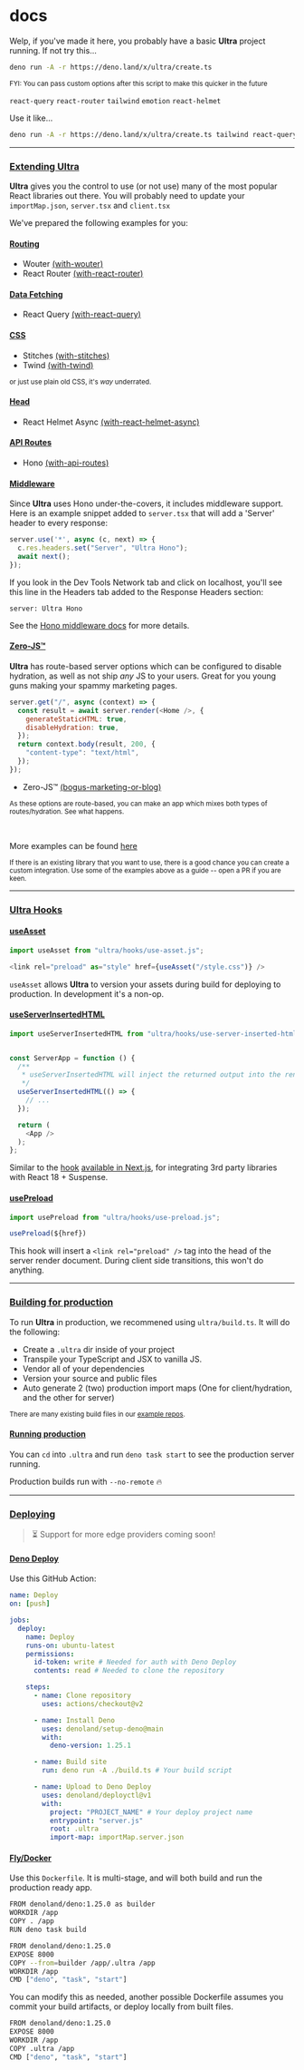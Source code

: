 # docs

Welp, if you've made it here, you probably have a basic **Ultra** project
running. If not try this...

```bash
deno run -A -r https://deno.land/x/ultra/create.ts
```

<small>FYI: You can pass custom options after this script to make this quicker in the future</small>

`react-query` `react-router` `tailwind` `emotion` `react-helmet`

Use it like...

```bash
deno run -A -r https://deno.land/x/ultra/create.ts tailwind react-query
```

---

### [Extending Ultra](#extending-ultra)

**Ultra** gives you the control to use (or not use) many of the most popular
React libraries out there. You will probably
need to update your `importMap.json`,  `server.tsx` and `client.tsx`

We've prepared the following examples for you:

#### [Routing](#routing)

- Wouter [(with-wouter)](https://github.com/exhibitionist-digital/ultra/tree/main/examples/with-wouter)
- React Router [(with-react-router)](https://github.com/exhibitionist-digital/ultra/tree/main/examples/with-react-router)

#### [Data Fetching](#data-fetching)

- React Query [(with-react-query)](https://github.com/exhibitionist-digital/ultra/tree/main/examples/with-react-query)

#### [CSS](#css)

- Stitches [(with-stitches)](https://github.com/exhibitionist-digital/ultra/tree/main/examples/with-stitches)
- Twind [(with-twind)](https://github.com/exhibitionist-digital/ultra/tree/main/examples/with-twind)

<small>or just use plain old CSS, it's _way_ underrated.</small>

#### [Head](#head)

- React Helmet Async [(with-react-helmet-async)](https://github.com/exhibitionist-digital/ultra/tree/main/examples/with-react-helmet-async)

#### [API Routes](#api-routes)

- Hono [(with-api-routes)](https://github.com/exhibitionist-digital/ultra/tree/main/examples/with-api-routes)

#### [Middleware](#middleware)
Since **Ultra** uses Hono under-the-covers, it includes middleware support. Here is an example snippet added to `server.tsx` that will add a 'Server' header to every response:
```js
server.use('*', async (c, next) => {
  c.res.headers.set("Server", "Ultra Hono");
  await next();
});
```
If you look in the Dev Tools Network tab and click on localhost, you'll see this line in the Headers tab added to the Response Headers section:
```
server: Ultra Hono
```
See the [Hono middleware docs](https://honojs.dev/docs/api/middleware/) for more details.

#### [Zero-JS™](#zero-js)

**Ultra** has route-based server options which can be configured to disable hydration, as well as not ship _any_ JS to your users. Great for you young guns making your spammy marketing pages.

```js
server.get("/", async (context) => {
  const result = await server.render(<Home />, {
    generateStaticHTML: true,
    disableHydration: true,
  });
  return context.body(result, 200, {
    "content-type": "text/html",
  });
});
```

- Zero-JS™ [(bogus-marketing-or-blog)](https://github.com/exhibitionist-digital/ultra/tree/main/examples/bogus-marketing-or-blog)

<small>As these options are route-based, you can make an app which mixes both types of routes/hydration. See what happens.</small>

<br/>

More examples can be found [here](https://github.com/exhibitionist-digital/ultra/tree/main/examples)

<small>
  If there is an existing library that you want to use, there is a good chance
  you can create a custom integration. Use some of the examples above as a guide
  -- open a PR if you are keen.
</small>

---

### [Ultra Hooks](#ultra-hooks)

#### [useAsset](#useasset)

```js
import useAsset from "ultra/hooks/use-asset.js";

<link rel="preload" as="style" href={useAsset("/style.css")} />
```

`useAsset` allows **Ultra** to version your assets during build for deploying to production. In development it's a non-op.

#### [useServerInsertedHTML](#useflusheffects)

```js
import useServerInsertedHTML from "ultra/hooks/use-server-inserted-html.js";


const ServerApp = function () {
  /**
   * useServerInsertedHTML will inject the returned output into the rendered stream.
   */
  useServerInsertedHTML(() => {
    // ...
  });

  return (
    <App />
  );
};
```

Similar to the [hook](https://github.com/vercel/next.js/blob/aef60dc581f564b64cfb7667cdca0bd3e3b6e366/packages/next/shared/lib/flush-effects.tsx) [available in Next.js](https://github.com/vercel/next.js/issues/30997), for integrating 3rd party libraries with React 18 + Suspense.

#### [usePreload](#usepreload)

```js
import usePreload from "ultra/hooks/use-preload.js";

usePreload(${href})
```

This hook will insert a `<link rel="preload" />` tag into the head of the server render document. During client side transitions, this won't do anything.

---

### [Building for production](#building-for-production)

To run **Ultra** in production, we recommened using `ultra/build.ts`. It will do the following:

- Create a `.ultra` dir inside of your project
- Transpile your TypeScript and JSX to vanilla JS.
- Vendor all of your dependencies
- Version your source and public files
- Auto generate 2 (two) production import maps (One for client/hydration, and the other for server)

<small>There are many existing build files in our [example repos](https://github.com/exhibitionist-digital/ultra/tree/main/examples).</small>

#### [Running production](#running-production)

You can `cd` into `.ultra` and run `deno task start` to see the production server running.

Production builds run with `--no-remote` 🔥



---

### [Deploying](#deploying)

> ⏳ Support for more edge providers coming soon!

#### [Deno Deploy](#deno-deploy)

Use this GitHub Action:

```yml
name: Deploy
on: [push]

jobs:
  deploy:
    name: Deploy
    runs-on: ubuntu-latest
    permissions:
      id-token: write # Needed for auth with Deno Deploy
      contents: read # Needed to clone the repository

    steps:
      - name: Clone repository
        uses: actions/checkout@v2

      - name: Install Deno
        uses: denoland/setup-deno@main
        with:
          deno-version: 1.25.1

      - name: Build site
        run: deno run -A ./build.ts # Your build script

      - name: Upload to Deno Deploy
        uses: denoland/deployctl@v1
        with:
          project: "PROJECT_NAME" # Your deploy project name
          entrypoint: "server.js"
          root: .ultra
          import-map: importMap.server.json
```

#### [Fly/Docker](#flydocker)

Use this `Dockerfile`. It is multi-stage, and will both build and run the production ready app.

```bash
FROM denoland/deno:1.25.0 as builder
WORKDIR /app
COPY . /app
RUN deno task build

FROM denoland/deno:1.25.0
EXPOSE 8000
COPY --from=builder /app/.ultra /app
WORKDIR /app
CMD ["deno", "task", "start"]
```

You can modify this as needed, another possible Dockerfile assumes you commit your build artifacts, or deploy locally from built files.

```bash
FROM denoland/deno:1.25.0
EXPOSE 8000
WORKDIR /app
COPY .ultra /app
CMD ["deno", "task", "start"]
```

